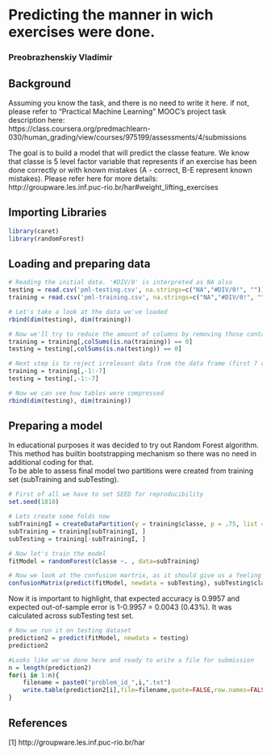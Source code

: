 # Predicting the manner in wich exercises were done.
### Preobrazhenskiy Vladimir

## Background
Assuming you know the task, and there is no need to write it here. if not, please refer to "Practical Machine Learning" MOOC's project task description here:  
https://class.coursera.org/predmachlearn-030/human_grading/view/courses/975199/assessments/4/submissions

The goal is to build a model that will predict the classe feature. We know that classe is 5 level factor variable that represents if an exercise has been done correctly or with known mistakes (A - correct, B-E represent known mistakes). Please refer here for more details:  
http://groupware.les.inf.puc-rio.br/har#weight_lifting_exercises

## Importing Libraries
```r
library(caret)
library(randomForest)
```

## Loading and preparing data
```r
# Reading the initial data. '#DIV/0' is interpreted as NA also
testing = read.csv('pml-testing.csv', na.strings=c("NA","#DIV/0!", ""))
training = read.csv('pml-training.csv', na.strings=c("NA","#DIV/0!", ""))

# Let's take a look at the data we've loaded
rbind(dim(testing), dim(training))

# Now we'll try to reduce the amount of columns by removing those containing missing values only.
training = training[,colSums(is.na(training)) == 0]
testing = testing[,colSums(is.na(testing)) == 0]

# Next step is to reject irrelevant data from the data frame (first 7 columns)
training = training[,-1:-7]
testing = testing[,-1:-7]

# Now we can see how tables were compressed
rbind(dim(testing), dim(training))
```

## Preparing a model
In educational purposes it was decided to try out Random Forest algorithm.  
This method has builtin bootstrapping mechanism so there was no need in additional coding for that.  
To be able to assess final model two partitions were created from training set (subTraining and subTesting).
```r
# First of all we have to set SEED for reproducibility
set.seed(1818)

# Lets create some folds now
subTrainingI = createDataPartition(y = training$classe, p = .75, list = F)
subTraining = training[subTrainingI, ]
subTesting = training[-subTrainingI, ]

# Now let's train the model
fitModel = randomForest(classe ~. , data=subTraining)

# Now we look at the confusion martrix, as it should give us a feeling what will happen in testing dataset.
confusionMatrix(predict(fitModel, newdata = subTesting), subTesting$classe)
```
Now it is important to highlight, that expected accuracy is 0.9957 and expected out-of-sample error is 1-0.9957 = 0.0043 (0.43%). It was calculated across subTesting test set.
```r
# Now we run it on testing dataset
prediction2 = predict(fitModel, newdata = testing)
prediction2

#Looks like we've done here and ready to write a file for submission
n = length(prediction2)
for(i in 1:n){
	filename = paste0("problem_id_",i,".txt")
	write.table(prediction2[i],file=filename,quote=FALSE,row.names=FALSE,col.names=FALSE)
}
```

## References
[1] http://groupware.les.inf.puc-rio.br/har

